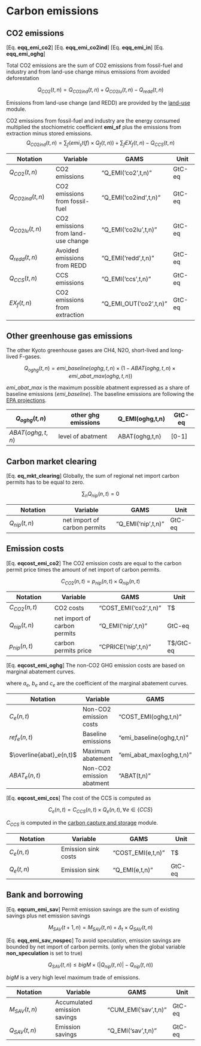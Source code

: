 # Carbon emissions

## CO2 emissions


[Eq. **eqq_emi_co2**]
[Eq. **eqq_emi_co2ind**]
[Eq. **eqq_emi_in**]
[Eq. **eqq_emi_oghg**]

Total CO2 emissions are the sum of CO2 emissions from fossil-fuel and industry and from land-use change
minus emissions from avoided deforestation

$$
    Q_{CO2}(t,n) = Q_{CO2ind}(t,n) + Q_{CO2lu}(t,n) - Q_{redd}(t,n)
$$

Emissions from land-use change (and REDD) are provided by the [land-use](mod_landuse) module.

CO2 emissions from fossil-fuel and industry are the energy consumed multiplied the stochiometric coefficient **emi_sf** plus the emissions from extraction minus stored emissions.
$$
    Q_{CO2ind}(t,n) = \sum_f \left( emi_st(f)\times Q_f(t,n) \right) +
                      \sum_f EX_f(t,n) -
                      Q_{CCS}(t,n)
$$

 | Notation          | Variable                           | GAMS                         | Unit   | 
 | --------          | --------                           | ----                         | ----   | 
 | $Q_{CO2}(t,n)$    | CO2 emissions                      | "Q_EMI('co2',t,n)"     | GtC-eq | 
 | $Q_{CO2ind}(t,n)$ | CO2 emissions from fossil-fuel     | "Q_EMI('co2ind',t,n)"  | GtC-eq | 
 | $Q_{CO2lu}(t,n)$  | CO2 emissions from land-use change | "Q_EMI('co2lu',t,n)"   | GtC-eq | 
 | $Q_{redd}(t,n)$   | Avoided emissions from REDD        | "Q_EMI('redd',t,n)"    | GtC-eq | 
 | $Q_{CCS}(t,n)$    | CCS emissions                      | "Q_EMI('ccs',t,n)"     | GtC-eq | 
 | $EX_f(t,n)$       | CO2 emissions from extraction      | "Q_EMI_OUT('co2',t,n)" | GtC-eq | 

## Other greenhouse gas emissions

The other Kyoto greenhouse gases are CH4, N2O, short-lived and long-lived F-gases.

$$
    Q_{oghg}(t,n) = emi\_baseline(oghg,t,n) \times (1 - ABAT(oghg,t,n) \times emi\_abat\_max(oghg,t,n))
$$

$emi\_abat\_max$ is the maximum possible abatment expressed as a share of baseline emissions ($emi\_baseline$). The baseline emissions are following the [ EPA projections](http://www.epa.gov/climatechange/EPAactivities/economics/nonco2projections.html).

 | $Q_{oghg}(t,n)$  | other ghg emissions | Q_EMI(oghg,t,n) | GtC-eq | 
 | ---------------  | ------------------- | --------------- | ------ | 
 | $ABAT(oghg,t,n)$ | level of abatment   | ABAT(oghg,t,n)  | [0-1]  | 

## Carbon market clearing


[Eq. **eq_mkt_clearing**] Globally, the sum of regional net import carbon permits 
has to be equal to zero.

$$
    \sum_n Q_{nip}(n,t) = 0
$$

 | Notation       | Variable                     | GAMS                     | Unit   | 
 | --------       | --------                     | ----                     | ----   | 
 | $Q_{nip}(t,n)$ | net import of carbon permits | "Q_EMI('nip',t,n)" | GtC-eq | 

## Emission costs

[Eq. **eqcost_emi_co2**] The CO2 emission costs are equal 
to the carbon permit price times the amount of net import of carbon permits.

$$
    C_{CO2}(n,t) = p_{nip}(n,t) \times Q_{nip}(n,t)
$$

 | Notation       | Variable                     | GAMS                        | Unit      | 
 | --------       | --------                     | ----                        | ----      | 
 | $C_{CO2}(n,t)$ | CO2 costs                    | "COST_EMI('co2',t,n)" | T$        | 
 | $Q_{nip}(t,n)$ | net import of carbon permits | "Q_EMI('nip',t,n)"    | GtC-eq    | 
 | $p_{nip}(n,t)$ | carbon permits price         | "CPRICE('nip',t,n)"   | T$/GtC-eq | 


[Eq. **eqcost_emi_oghg**]
The non-CO2 GHG emission costs are based on marginal abatement curves.

\begin{align*}
    C_{e}(n,t) =& ref_e(n,t) \times \overline{abat}_e(n,t) \times
                 \left(
                    a_e \times ABAT_e(n,t) +
                    \frac{b_e}{c_e} \times 
                    \exp\left(
                          c_e \times ABAT_e(n,t) - 1
                        \right)
                 \right), \\& \forall e \in \{CH_4, N_2O, slf, llf\}
\end{align*}
where $a_e$, $b_e$ and $c_e$ are the coefficient of
the  marginal abatement curves.

 | Notation                 | Variable                  | GAMS                           | Unit   | 
 | --------                 | --------                  | ----                           | ----   | 
 | $C_{e}(n,t)$             | Non-CO2 emission costs    | "COST_EMI(oghg,t,n)"     | T$     | 
 | $ref_e(n,t)$             | Baseline emissions        | "emi_baseline(oghg,t,n)" | GtC-eq | 
 | $\overline{abat}_e(n,t)$ | Maximum abatement         | "emi_abat_max(oghg,t,n)" | [0,1]  | 
 | $ABAT_e(n,t)$            | Non-CO2 emission abatment | "ABAT(t,n)"              | [0,1]  | 

[Eq. **eqcost_emi_ccs**]
The cost of the CCS is computed as

$$
    C_{e}(n,t) = C_{CCS}(n,t) \times Q_{e}(n,t), \forall e \in \{CCS\}
$$

$C_{CCS}$ is computed in the [ carbon capture and storage](mod_ccs) module.

 | Notation     | Variable            | GAMS                    | Unit   | 
 | --------     | --------            | ----                    | ----   | 
 | $C_{e}(n,t)$ | Emission sink costs | "COST_EMI(e,t,n)" | T$     | 
 | $Q_{e}(t,n)$ | Emission sink       | "Q_EMI(e,t,n)"    | GtC-eq | 

## Bank and borrowing

[Eq. **eqcum_emi_sav**]
Permit emission savings are the sum of existing savings plus net emission savings

$$
    M_{SAV}(t+1,n) = M_{SAV}(t,n) + \Delta_t \times Q_{SAV}(t,n)
$$

[Eq. **eqq_emi_sav_nospec**]
To avoid speculation,
emission savings are bounded by net import of carbon permits.
(only when the global variable **non_speculation** is set to true)  

$$
    Q_{SAV}(t,n) \le  bigM \times \left( |Q_{nip}(t,n)| - Q_{nip}(t,n) \right)
$$

$bigM$ is a very high level maximum trade of emissions. 

 | Notation       | Variable                     | GAMS                       | Unit   | 
 | --------       | --------                     | ----                       | ----   | 
 | $M_{SAV}(t,n)$ | Accumulated emission savings | "CUM_EMI('sav',t,n)" | GtC-eq | 
 | $Q_{SAV}(t,n)$ | Emission savings             | "Q_EMI('sav',t,n)"   | GtC-eq | 

